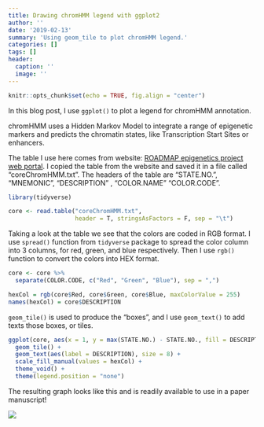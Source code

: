 ```yaml
---
title: Drawing chromHMM legend with ggplot2
author: ''
date: '2019-02-13'
summary: 'Using geom_tile to plot chromHMM legend.'
categories: []
tags: []
header:
  caption: ''
  image: ''
---
```


```r
knitr::opts_chunk$set(echo = TRUE, fig.align = "center")
```

In this blog post, I use `ggplot()` to plot a legend for chromHMM annotation.

chromHMM uses a Hidden Markov Model to integrate a range of epigenetic markers and predicts the chromatin states, like Transcription Start Sites or enhancers.

The table I use here comes from website: [ROADMAP epigenetics project web portal](https://egg2.wustl.edu/roadmap/web_portal/chr_state_learning.html). I copied the table from the website and saved it in a file called "coreChromHMM.txt". The headers of the table are  "STATE.NO.", "MNEMONIC", "DESCRIPTION" , "COLOR.NAME"  "COLOR.CODE".

```r
library(tidyverse)

core <- read.table("coreChromHMM.txt",
                   header = T, stringsAsFactors = F, sep = "\t")
```

Taking a look at the table we see that the colors are coded in RGB format. I use `spread()` function from `tidyverse` package to spread the color column into 3 columns, for red, green, and blue respectively. Then I use `rgb()` function to convert the colors into HEX format.

```r
core <- core %>% 
  separate(COLOR.CODE, c("Red", "Green", "Blue"), sep = ",")

hexCol = rgb(core$Red, core$Green, core$Blue, maxColorValue = 255)
names(hexCol) = core$DESCRIPTION
```

`geom_tile()` is used to produce the "boxes", and I use `geom_text()` to add texts those boxes, or tiles.

```r
ggplot(core, aes(x = 1, y = max(STATE.NO.) - STATE.NO., fill = DESCRIPTION)) +
  geom_tile() +
  geom_text(aes(label = DESCRIPTION), size = 8) +
  scale_fill_manual(values = hexCol) +
  theme_void() +
  theme(legend.position = "none")
```

The resulting graph looks like this and is readily available to use in a paper manuscript!

![](/img/chromHMMLegend.png)
